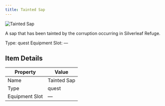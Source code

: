 ```yaml
---
title: Tainted Sap
---
```


<div className="flex items-start gap-6 mb-8">
  <div className="flex-shrink-0">
    <img src="/assets/quest_items/tainted_sap.png" alt="Tainted Sap" className="w-24 h-24 border rounded-lg" />
  </div>
  <div className="flex-1">
    <div className="space-y-2">
      <p className="text-lg text-muted-foreground">A sap that has been tainted by the corruption occurring in Silverleaf Refuge.</p>
      <div className="flex flex-wrap gap-4 text-sm">
        <span className="px-2 py-1 bg-green-100 dark:bg-green-900 rounded-md">
          Type: quest
        </span>
        <span className="px-2 py-1 bg-purple-100 dark:bg-purple-900 rounded-md">
          Equipment Slot: —
        </span>
      </div>
    </div>
  </div>
</div>

## Item Details
| Property | Value |
|----------|-------|
| Name | Tainted Sap |
| Type | quest |
| Equipment Slot | — |

